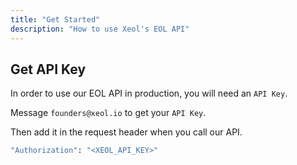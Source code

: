 ```yaml
---
title: "Get Started"
description: "How to use Xeol's EOL API"
---
```


## Get API Key

In order to use our EOL API in production, you will need an `API Key`.

Message `founders@xeol.io` to get your `API Key`.

Then add it in the request header when you call our API.

```bash
"Authorization": "<XEOL_API_KEY>"
```